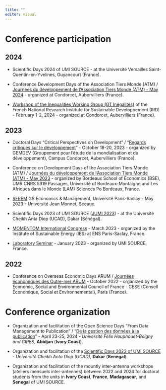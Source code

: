 ```yaml
---
title: ""
editor: visual
---
```


# Conference participation

## 2024

-   Scientific Days 2024 of UMI SOURCE - at the Université Versailles Saint-Quentin-en-Yvelines, Guyancourt (France).

-   Conference Development Days of the Association Tiers Monde (ATM) / [Journées du développement de l'Association Tiers Monde (ATM) - May 2024](https://www.gemdev.org/33354) - organized at Condorcet, Aubervilliers (France).

-   [Workshop of the Inequalities Working Group (GT Inégalités)](https://www.gemdev.org/32975) of the French National Research Institute for Sustainable Developpement (IRD) - February 1-2, 2024 - organized at Condorcet, Aubervilliers (France).

## 2023

-   Doctoral Days "Critical Perspectives on Development" / "[Regards critiques sur le développement](#0)" - October 18-20, 2023  - organized by GEMDEV (Groupement pour l'étude de la mondialisation et du développement), Campus Condorcet, Aubervilliers (France).

-   Conference on Development Days of the Association Tiers Monde (ATM) / J[ournées du développement de l'Association Tiers Monde (ATM) - May 2023](https://www.bse.u-bordeaux.fr/xxxviiies-journees-du-developpement-de-lassociation-tiers-monde/) - organized by Bordeaux School of Economics (BSE), UMR CNRS 5319 Passages, Université of Bordeaux-Montaigne and Les Afriques dans le Monde (LAM) Sciences Po Bordeaux, France.

-   [SFREM](https://www.umi-source.uvsq.fr/semaine-formation-recherche-de-la-gs-economics-management) GS Economics & Management, Université Paris-Saclay - May 2023 - Université Jean Monnet, Sceaux.

-   Scientific Days 2023 of UMI SOURCE ([JUMI 2023](#0)) - at the Université Cheikh Anta Diop (UCAD), Dakar (Sénégal).

-   [MOMENTOM International Congress](https://momentom2023.sciencesconf.org/) - March 2023 - organized by the Institute of Sustainable Energy (IES) at ENS Paris-Saclay, France.

-   [Laboratory Seminar](https://www.umi-source.uvsq.fr/seminaire-umi-source-du-26-janvier-2022-intervention-de-alexandre-mathieu-doctorant-umi-source) - January 2023 - organized by UMI SOURCE, France.

## 2022

-   Conference on Overseas Economic Days ARUM / [Journées économiques des Outre-mer ARUM](https://www.umi-source.uvsq.fr/lumi-source-represente-au-colloque-arum-2022) - October 2022 - organized by the Economic, Social and Environmental Council of France - CESE (Conseil Économique, Social et Environnemental), Paris (France).

# Conference organization 

-   Organization and facilitation of the Open Science Days "From Data Management to Publication" / "[De la gestion des données à la publication](https://www.umi-source.uvsq.fr/journees-sciences-ouverte-2024)" - April 23-25, 2024 - *Université Félix Houphouët-Boigny and CIRES*, **Abidjan** (**Ivory Coast**).

-   Organization and facilitation of the [Scientific Days 2023 of UMI SOURCE](https://www.umi-source.uvsq.fr/les-journees-scientifiques-de-lumi-source-2023) - *Université Cheikh Anta Diop (UCAD)*, **Dakar** (**Senegal**).

-   Organization and facilitation of the mountly inter-antenna workshops (ateliers mensuels inter-antennes) between 2022 and 2024 for doctoral students from the units in **Ivory Coast**, **France**, **Madagascar**, and **Senegal** of UMI SOURCE.
